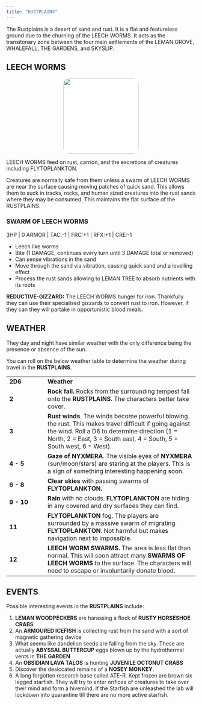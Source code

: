 ```yaml
---
title: "RUSTPLAINS"
---
```


The Rustplains is a desert of sand and rust. It is a flat and featureless ground due to the churning of the LEECH WORMS. It acts as the transitonary zone between the four main settlements of the LEMAN GROVE, WHALEFALL, THE GARDENS, and SKYSLIP.

## LEECH WORMS {#leechworms}

<center>
![](images/LEECH_WORM.png){style="width:200px; border-radius:15px;  background:white"}
</center>

LEECH WORMS feed on rust, carrion, and the excretions of creatures including FLYTOPLANKTON.

Creatures are normally safe from them unless a swarm of LEECH WORMS are near the surface causing moving patches of quick sand. This allows them to suck in tracks, rocks, and human sized creatures into the rust sands where they may be consumed. This maintains the flat surface of the RUSTPLAINS.

### SWARM OF LEECH WORMS

3HP \| 0 ARMOR \| TAC:-1 \| FRC:+1 \| RFX:+1 \| CRE:-1

-   Leech like worms
-   Bite (1 DAMAGE, continues every turn until 3 DAMAGE total or removed)
-   Can sense vibrations in the sand
-   Move through the sand via vibration, causing quick sand and a levelling effect
-   Process the rust sands allowing to LEMAN TREE to absorb nutrients with its roots

**REDUCTIVE-GIZZARD:** The LEECH WORMS hunger for iron. Thankfully they can use their specialised gizzards to convert rust to iron. However, if they can they will partake in opportunistic blood meals.

## WEATHER

They day and night have similar weather with the only difference being the presence or absence of the sun.

You can roll on the below weather table to determine the weather during travel in the **RUSTPLAINS**.

|            |                                                                                                                                                                                                                                  |
|---------------|---------------------------------------------------------|
| **2D6**    | **Weather**                                                                                                                                                                                                                      |
| **2**      | **Rock fall.** Rocks from the surrounding tempest fall onto the **RUSTPLAINS**. The characters better take cover.                                                                                                                |
| **3**      | **Rust winds**. The winds become powerful blowing the rust. This makes travel difficult if going against the wind. Roll a D6 to determine direction (1 = North, 2 = East, 3 = South east, 4 = South, 5 = South west, 6 = West).  |
| **4 - 5**  | **Gaze of NYXMERA**. The visible eyes of **NYXMERA** (sun/moon/stars) are staring at the players. This is a sign of something interesting happening soon.                                                                        |
| **6 - 8**  | **Clear skies** with passing swarms of **FLYTOPLANKTON.**                                                                                                                                                                        |
| **9 - 10** | **Rain** with no clouds. **FLYTOPLANKTON** are hiding in any covered and dry surfaces they can find.                                                                                                                             |
| **11**     | **FLYTOPLANKTON** fog. The players are surrounded by a massive swarm of migrating **FLYTOPLANKTON**. Not harmful but makes navigation next to impossible.                                                                        |
| **12**     | **LEECH WORM SWARMS.** The area is less flat than normal. This will soon attract many **SWARMS OF LEECH WORMS** to the surface. The characters will need to escape or involuntarily donate blood.                                |

## EVENTS

Possible interesting events in the **RUSTPLAINS** include:

1.  **LEMAN WOODPECKERS** are harassing a flock of **RUSTY HORSESHOE CRABS**
2.  An **ARMOURED ICEFISH** is collecting rust from the sand with a sort of magnetic gathering device
3.  What seems like dandelion seeds are falling from the sky. These are actually **ABYSSAL BUTTERCUP** eggs blown up by the hydrothermal vents in **THE GARDEN**
4.  An **OBSIDIAN LAVA TALOS** is hunting **JUVENILE OCTONUT CRABS**
5.  Discover the desiccated remains of a **NOSEY MONKEY**.
6.  A long forgotten research base called ATE-R. Kept frozen are brown six legged starfish. They will try to enter orifices of creatures to take over their mind and form a hivemind. If the Starfish are unleashed the lab will lockdown into quarantine till there are no more active starfish.
